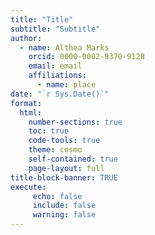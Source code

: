```yaml
---
title: "Title"
subtitle: "Subtitle"
author: 
  - name: Althea Marks
    orcid: 0000-0002-9370-9128
    email: email
    affiliations:
      - name: place
date: "`r Sys.Date()`"
format: 
  html: 
    number-sections: true
    toc: true
    code-tools: true
    theme: cosmo 
    self-contained: true
    page-layout: full
title-block-banner: TRUE
execute:
     echo: false
     include: false
     warning: false
---
```


